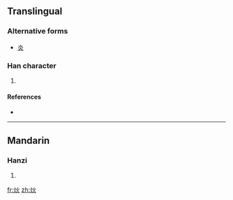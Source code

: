 ==Translingual==

===Alternative forms===
* [[炎]]

===Han character===
{{Han char|rn=86|rad=火|as=04|sn=8|four=|canj=火火 (FF), X火火 (XFF)}}

# {{defn|Han|sort=火04}}

====References====
* {{Han ref|kx=0667.140|dkj=18911|dj=1076.220|hdz=32193.050|uh=708F|ud=28815}}

----

==Mandarin==

===Hanzi===
{{cmn-hanzi|pin=[[gěng]] ([[geng3]]), [[kài]] ([[kai4]]), [[quē]] ([[que1]]), [[xuè]] ([[xue4]])|wg=keng<sup>3</sup>, k'ai<sup>4</sup>, ch'üeh<sup>1</sup>, hsüeh<sup>4</sup>}}

# {{defn|Mandarin|sort=火04}}

[[fr:炏]]
[[zh:炏]]